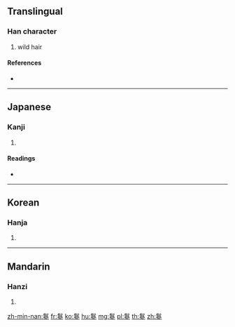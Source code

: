 {{character info/new}}
==Translingual==

===Han character===
{{Han char|rn=190|rad=髟|as=11|sn=21|four=72202|canj=SHIIH}}

# wild hair

====References====
* {{Han ref|kx=1456.210|dkj=45562|dj=1987.300|hdz=74534.160|uh=9B16|ud=39702|bh=F6A6|bd=63142}}

----

==Japanese==

===Kanji===
{{ja-kanji|grade=|rs=髟11}}

# {{defn|lang=ja|sort=髟11}}

====Readings====
* {{ja-readings|on=[[さん]] (san), [[しん]] (shin), [[せん]] (sen)|kun=}}

----

==Korean==

===Hanja===
{{ko-hanja|hangeul=삼|eumhun=|rv=sam|mr=sam|y=sam}}

# {{defn|lang=ko|sort=髟11}}

----

==Mandarin==

===Hanzi===
{{cmn-hanzi|pin=[[sān]] ([[san1]])|wg=san<sup>1</sup>}}

# {{defn|lang=cmn|sort=髟11}}

[[zh-min-nan:鬖]]
[[fr:鬖]]
[[ko:鬖]]
[[hu:鬖]]
[[mg:鬖]]
[[pl:鬖]]
[[th:鬖]]
[[zh:鬖]]